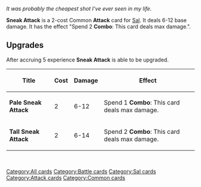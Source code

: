 

{{Card Infobox|cardtype=Attack|decktype=Battle|expreq=5|name=Sneak Attack|set=Common|upgrade1=Pale Sneak Attack: Spend 1 '''Combo''': This card deals max damage.|upgrade2=Tall Sneak Attack: 6-14 damage||image=Sneak Attack.png|cost=2}}

''It was probably the cheapest shot I've ever seen in my life.''

'''Sneak Attack''' is a 2-cost Common '''Attack''' card for [[Sal]]. It deals 6-12 base damage. It has the effect "Spend 2 '''Combo''': This card deals max damage.".

== Upgrades ==
After accruing 5 experience '''Sneak Attack''' is able to be upgraded.
{| class="wikitable"
|+
!Title
!Cost
!Damage
!Effect
|-
|'''Pale Sneak Attack'''
|2
|6-12
|Spend 1 '''Combo''': This card deals max damage.
|-
|'''Tall Sneak Attack'''
|2
|6-14
|Spend 2 '''Combo''': This card deals max damage.
|}
<br />[[Category:All cards]]
[[Category:Battle cards]]
[[Category:Sal cards]]
[[Category:Attack cards]]
[[Category:Common cards]]